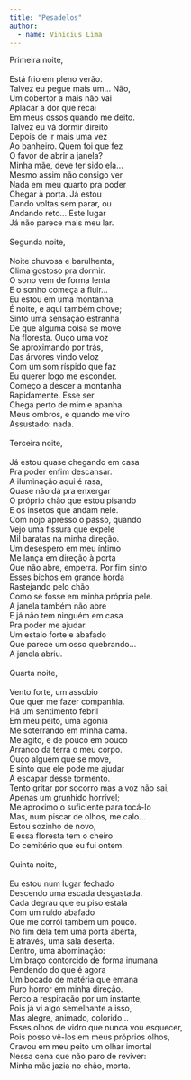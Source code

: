 ```yaml
---
title: "Pesadelos"
author: 
  - name: Vinicius Lima
---
```


| Primeira noite,
| 
| Está frio em pleno verão.
| Talvez eu pegue mais um... Não,
| Um cobertor a mais não vai
| Aplacar a dor que recai
| Em meus ossos quando me deito.
| Talvez eu vá dormir direito
| Depois de ir mais uma vez
| Ao banheiro. Quem foi que fez
| O favor de abrir a janela?
| Minha mãe, deve ter sido ela...
| Mesmo assim não consigo ver
| Nada em meu quarto pra poder
| Chegar à porta. Já estou
| Dando voltas sem parar, ou
| Andando reto... Este lugar
| Já não parece mais meu lar.
| 
| Segunda noite,
| 
| Noite chuvosa e barulhenta,
| Clima gostoso pra dormir.
| O sono vem de forma lenta
| E o sonho começa a fluir...
| Eu estou em uma montanha,
| É noite, e aqui também chove;
| Sinto uma sensação estranha
| De que alguma coisa se move
| Na floresta. Ouço uma voz
| Se aproximando por trás,
| Das árvores vindo veloz
| Com um som ríspido que faz
| Eu querer logo me esconder.
| Começo a descer a montanha
| Rapidamente. Esse ser
| Chega perto de mim e apanha
| Meus ombros, e quando me viro
| Assustado: nada.
| 
| Terceira noite,
| 
| Já estou quase chegando em casa
| Pra poder enfim descansar.
| A iluminação aqui é rasa,
| Quase não dá pra enxergar
| O próprio chão que estou pisando
| E os insetos que andam nele.
| Com nojo apresso o passo, quando
| Vejo uma fissura que expele
| Mil baratas na minha direção.
| Um desespero em meu íntimo
| Me lança em direção à porta
| Que não abre, emperra. Por fim sinto
| Esses bichos em grande horda
| Rastejando pelo chão
| Como se fosse em minha própria pele.
| A janela também não abre
| E já não tem ninguém em casa
| Pra poder me ajudar.
| Um estalo forte e abafado
| Que parece um osso quebrando...
| A janela abriu.
| 
| Quarta noite,
| 
| Vento forte, um assobio
| Que quer me fazer companhia.
| Há um sentimento febril
| Em meu peito, uma agonia
| Me soterrando em minha cama.
| Me agito, e de pouco em pouco
| Arranco da terra o meu corpo.
| Ouço alguém que se move,
| E sinto que ele pode me ajudar
| A escapar desse tormento.
| Tento gritar por socorro mas a voz não sai,
| Apenas um grunhido horrível;
| Me aproximo o suficiente para tocá-lo
| Mas, num piscar de olhos, me calo...
| Estou sozinho de novo,
| E essa floresta tem o cheiro
| Do cemitério que eu fui ontem.
| 
| Quinta noite,
| 
| Eu estou num lugar fechado
| Descendo uma escada desgastada.
| Cada degrau que eu piso estala
| Com um ruído abafado
| Que me corrói também um pouco.
| No fim dela tem uma porta aberta,
| E através, uma sala deserta.
| Dentro, uma abominação:
| Um braço contorcido de forma inumana
| Pendendo do que é agora
| Um bocado de matéria que emana
| Puro horror em minha direção.
| Perco a respiração por um instante,
| Pois já vi algo semelhante a isso,
| Mas alegre, animado, colorido...
| Esses olhos de vidro que nunca vou esquecer,
| Pois posso vê-los em meus próprios olhos,
| Cravou em meu peito um olhar imortal
| Nessa cena que não paro de reviver:
| Minha mãe jazia no chão, morta.

